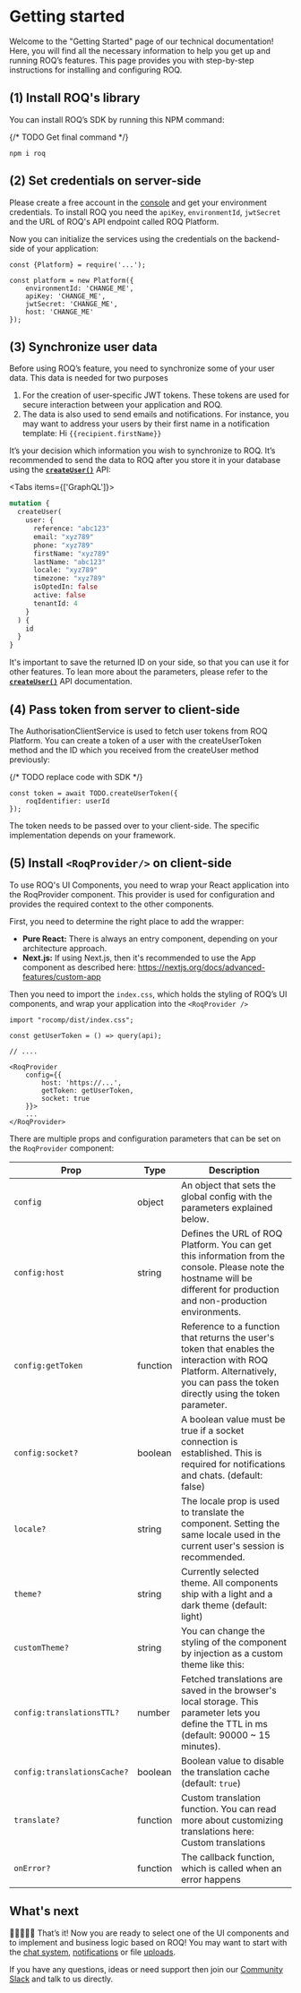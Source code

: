
# Getting started

Welcome to the "Getting Started" page of our technical documentation! Here, you will find all the necessary information
to help you get up and running ROQ’s features. This page provides you with step-by-step instructions for installing and
configuring ROQ.

## (1) Install ROQ's library

You can install ROQ’s SDK by running this NPM command:

{/* TODO Get final command */}

```shell copy
npm i roq
```

## (2) Set credentials on server-side

Please create a free account in the [console](https://console.roq.tech) and get your environment credentials.
To install ROQ you need the `apiKey`, `environmentId`, `jwtSecret` and the URL of ROQ's API endpoint called ROQ
Platform.

Now you can initialize the services using the credentials on the backend-side of your application:

```tsx copy
const {Platform} = require('...');

const platform = new Platform({
    environmentId: 'CHANGE_ME',
    apiKey: 'CHANGE_ME',
    jwtSecret: 'CHANGE_ME',
    host: 'CHANGE_ME'
});
```

## (3) Synchronize user data

Before using ROQ’s feature, you need to synchronize some of your user data. This data is needed for two purposes

1. For the creation of user-specific JWT tokens. These tokens are used for secure interaction between your application
   and ROQ.
2. The data is also used to send emails and notifications. For instance, you may want to address your users by their
   first name in a notification template: Hi `{{recipient.firstName}}`

It’s your decision which information you wish to synchronize to ROQ. It’s recommended to send the data to ROQ after you
store it in your database using the [**`createUser()`**](/api-doc/users-api#createuser) API:

<Tabs items={['GraphQL']}><Tab>
```graphql
mutation {
  createUser(
    user: {
      reference: "abc123"
      email: "xyz789"
      phone: "xyz789"
      firstName: "xyz789"
      lastName: "abc123"
      locale: "xyz789"
      timezone: "xyz789"
      isOptedIn: false
      active: false
      tenantId: 4
    }
  ) {
    id
  }
}
```
</Tab></Tabs>

It's important to save the returned ID on your side, so that you can use it for other features. To lean more about 
the parameters, please refer to the [**`createUser()`**](/api-doc/users-api#createuser) API documentation.


## (4) Pass token from server to client-side

The AuthorisationClientService is used to fetch user tokens from ROQ Platform. You can create a token of a user with the
createUserToken method and the ID which you received from the createUser method previously:

{/* TODO replace code with SDK */}

```tsx
const token = await TODO.createUserToken({
    roqIdentifier: userId
});
```

The token needs to be passed over to your client-side. The specific implementation depends on your framework.

## (5) Install `<RoqProvider/>` on client-side

To use ROQ's UI Components, you need to wrap your React application into the RoqProvider component. This provider is
used for configuration and provides the required context to the other components.

First, you need to determine the right place to add the wrapper:

* **Pure React:** There is always an entry component, depending on your architecture approach.
* **Next.js:** If using Next.js, then it's recommended to use the App component as described
  here: https://nextjs.org/docs/advanced-features/custom-app

Then you need to import the `index.css`, which holds the styling of ROQ’s UI components, and wrap your application into
the `<RoqProvider />`

```tsx copy
import "rocomp/dist/index.css";

const getUserToken = () => query(api);

// ....

<RoqProvider
    config={{
        host: 'https://...',
        getToken: getUserToken,
        socket: true
    }}>
    ...
</RoqProvider>
```

There are multiple props and configuration parameters that can be set on the `RoqProvider` component:

| Prop                        | Type     | Description                                                                                                                                                                     |
|-----------------------------|----------|---------------------------------------------------------------------------------------------------------------------------------------------------------------------------------|
| `config`                    | object   | An object that sets the global config with the parameters explained below.                                                                                                      |
| `config:host`               | string   | Defines the URL of ROQ Platform. You can get this information from the console. Please note the hostname will be different for production and non-production environments.      |
| `config:getToken`           | function | Reference to a function that returns the user's token that enables the interaction with ROQ Platform. Alternatively, you can pass the token directly using the token parameter. |
| `config:socket?`            | boolean  | A boolean value must be true if a socket connection is established. This is required for notifications and chats. (default: false)                                              |
| `locale?`                   | string   | The locale prop is used to translate the component. Setting the same locale used in the current user's session is recommended.                                                  |
| `theme?`                    | string   | Currently selected theme. All components ship with a light and a dark theme (default: light)                                                                                    |
| `customTheme?`              | string   | You can change the styling of the component by injection as a custom theme like this:                                                                                           |
| `config:translationsTTL?`   | number   | Fetched translations are saved in the browser's local storage. This parameter lets you define the TTL in ms (default: 90000 ~ 15 minutes).                                      |
| `config:translationsCache?` | boolean  | Boolean value to disable the translation cache (default: `true`)                                                                                                                |
| `translate?`                | function | Custom translation function. You can read more about customizing translations here: Custom translations                                                                         |
| `onError?`                  | function | The callback function, which is called when an error happens                                                                                                                    |                                                                                                                                                                          |

## What's next

🎉🎉🎉🎉🎉 That’s it! Now you are ready to select one of the UI components and to implement and business logic based on
ROQ! You may want to start with the [chat system](/feature-guides/chat), [notifications](/feature-guides/notifications)
or file [uploads](/feature-guides/files).

If you have any questions, ideas or need support then join
our [Community Slack](https://join.slack.com/t/roq-community/shared_invite/zt-1ly20yqpg-K03kNGxN1C7G1C0rr3TlSQ) and talk
to us directly.